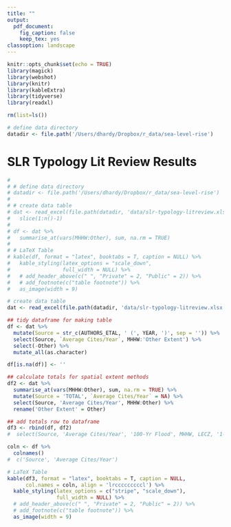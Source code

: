 ```yaml
---
title: ""
output: 
  pdf_document:
    fig_caption: false
    keep_tex: yes
classoption: landscape
---
```

```r
knitr::opts_chunk$set(echo = TRUE)
library(magick)
library(webshot)
library(knitr)
library(kableExtra)
library(tidyverse)
library(readxl)

rm(list=ls())

# define data directory
datadir <- file.path('/Users/dhardy/Dropbox/r_data/sea-level-rise')
```

# SLR Typology Lit Review Results
```r
# 
# # define data directory
# datadir <- file.path('/Users/dhardy/Dropbox/r_data/sea-level-rise')
# 
# # create data table
# dat <- read_excel(file.path(datadir, 'data/slr-typology-litreview.xlsx'), sheet = 'Analysis') %>%
#   slice(1:n()-1)
# 
# df <- dat %>%
#   summarise_at(vars(MHHW:Other), sum, na.rm = TRUE)
#   
# # LaTeX Table
# kable(df, format = "latex", booktabs = T, caption = NULL) %>%
#   kable_styling(latex_options = "scale_down",
#                 full_width = NULL) %>%
#   # add_header_above(c(" ", "Private" = 2, "Public" = 2)) %>%
#   # add_footnote(c("table footnote")) %>%
#   as_image(width = 9)
```

```r


# create data table
dat <- read_excel(file.path(datadir, 'data/slr-typology-litreview.xlsx'), sheet = 'Revised_Analysis') 

## tidy dataframe for making table
df <- dat %>%
  mutate(Source = str_c(AUTHORS_ETAL, ' (', YEAR, ')', sep = '')) %>%
  select(Source, `Average Cites/Year`, MHHW:'Other Extent') %>%
  select(-Other) %>%
  mutate_all(as.character)

df[is.na(df)] <- ''

## calculate totals for spatial extent methods
df2 <- dat %>%
  summarise_at(vars(MHHW:Other), sum, na.rm = TRUE) %>%
  mutate(Source = 'TOTAL', `Average Cites/Year` = NA) %>%
  select(Source, 'Average Cites/Year', MHHW:Other) %>%
  rename('Other Extent' = Other)

## add totals row to dataframe
df3 <- rbind(df, df2)
#  select(Source, 'Average Cites/Year', '100-Yr Flood', MHHW, LECZ, '1-Yr Flood', 'Meter Increments', )

coln <- df %>%
  colnames()
#  c('Source', 'Average Cites/Year')

# LaTeX Table
kable(df3, format = "latex", booktabs = T, caption = NULL,
      col.names = coln, align = 'lrcccccccccl') %>%
  kable_styling(latex_options = c("stripe", "scale_down"),
                full_width = NULL) %>%
  # add_header_above(c(" ", "Private" = 2, "Public" = 2)) %>%
  # add_footnote(c("table footnote")) %>%
  as_image(width = 9)
```